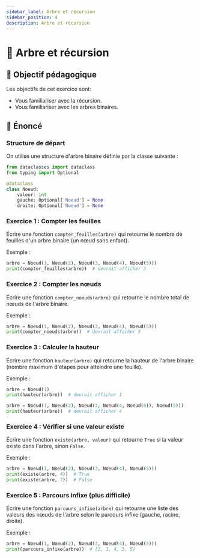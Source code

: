 ```yaml
---
sidebar_label: Arbre et récursion
sidebar_position: 4
description: Arbre et récursion
---
```


# 🌲 Arbre et récursion

## 🎯 Objectif pédagogique

Les objectifs de cet exercice sont:

- Vous familiariser avec la récursion.
- Vous familiariser avec les arbres binaires.

## 📜 Énoncé

### Structure de départ

On utilise une structure d'arbre binaire définie par la classe suivante :

```python
from dataclasses import dataclass
from typing import Optional

@dataclass
class Noeud:
    valeur: int
    gauche: Optional['Noeud'] = None
    droite: Optional['Noeud'] = None
```

### Exercice 1 : Compter les feuilles

Écrire une fonction `compter_feuilles(arbre)` qui retourne le nombre de feuilles d'un arbre binaire (un nœud sans enfant).

Exemple :

```python
arbre = Noeud(1, Noeud(2), Noeud(3, Noeud(4), Noeud(5)))
print(compter_feuilles(arbre))  # devrait afficher 3
```

### Exercice 2 : Compter les nœuds

Écrire une fonction `compter_noeuds(arbre)` qui retourne le nombre total de nœuds de l'arbre binaire.

Exemple :

```python
arbre = Noeud(1, Noeud(2), Noeud(3, Noeud(4), Noeud(5)))
print(compter_noeuds(arbre))  # devrait afficher 5
```

### Exercice 3 : Calculer la hauteur

Écrire une fonction `hauteur(arbre)` qui retourne la hauteur de l'arbre binaire (nombre maximum d'étapes pour atteindre une feuille).

Exemple :


```python
arbre = Noeud(1)
print(hauteur(arbre))  # devrait afficher 1
```

```python
arbre = Noeud(1, Noeud(2), Noeud(3, Noeud(4, Noeud(6)), Noeud(5)))
print(hauteur(arbre))  # devrait afficher 4
```

### Exercice 4 : Vérifier si une valeur existe

Écrire une fonction `existe(arbre, valeur)` qui retourne `True` si la valeur existe dans l'arbre, sinon `False`.

Exemple :

```python
arbre = Noeud(1, Noeud(2), Noeud(3, Noeud(4), Noeud(5)))
print(existe(arbre, 4))  # True
print(existe(arbre, 7))  # False
```

### Exercice 5 : Parcours infixe (plus difficile)

Écrire une fonction `parcours_infixe(arbre)` qui retourne une liste des valeurs des nœuds de l'arbre selon le parcours infixe (gauche, racine, droite).

Exemple :

```python
arbre = Noeud(1, Noeud(2), Noeud(3, Noeud(4), Noeud(5)))
print(parcours_infixe(arbre))  # [2, 1, 4, 3, 5]
```
